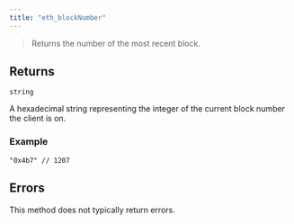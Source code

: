 ```yaml
---
title: "eth_blockNumber"
---
```



> Returns the number of the most recent block.

## Returns

`string`

A hexadecimal string representing the integer of the current block number the client is on.

### Example

```
"0x4b7" // 1207
```

## Errors

This method does not typically return errors.
